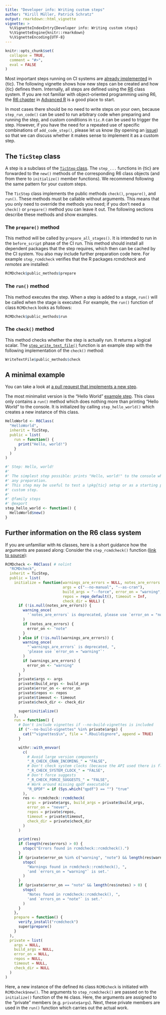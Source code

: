 ```yaml
---
title: "Developer info: Writing custom steps"
author: "Kirill Müller, Patrick Schratz"
output: rmarkdown::html_vignette
vignette: >
  %\VignetteIndexEntry{Developer info: Writing custom steps}
  %\VignetteEngine{knitr::rmarkdown}
  %\VignetteEncoding{UTF-8}
---
```


```r
knitr::opts_chunk$set(
  collapse = TRUE,
  comment = "#>",
  eval = FALSE
)
```

Most important steps running on CI systems are [already implemented](tic.html#steps) in {tic}.
The following vignette shows how new steps can be created and how {tic} defines them.
Internally, all steps are defined using the [R6](https://github.com/wch/R6) class system.
If you are not familiar with object-oriented programming using R6, the [R6 chapter](https://adv-r.hadley.nz/r6.html) in [Advanced R](https://adv-r.hadley.nz/) is a good place to start.

In most cases there should be no need to write steps on your own, because `step_run_code()` can be used to run arbitrary code when preparing and running the step, and custom conditions in `tic.R` can be used to trigger the step.
However, if you have the need for a repeated use of specific combinations of `add_code_step()`, please let us know (by opening an [issue](https://github.com/ropensci/tic/issues)) so that we can discuss whether it makes sense to implement it as a custom step.

## The `TicStep` class

A step is a subclass of the [`TicStep` class](https://github.com/ropensci/tic/blob/457a5d259c6861e322220ac51a0436436e5f214b/R/steps-base.R#L7-L38).
The `step_...` functions in {tic} are forwarded to the `new()` methods of the corresponding R6 class objects (and from there to `initialize()` member functions).
We recommend following the same pattern for your custom steps.

The `TicStep` class implements the public methods `check()`, `prepare()`, and `run()`.
These methods must be callable without arguments.
This means that you only need to override the methods you need; if you don't need a `check()` or `prepare()` method you can leave it out.
The following sections describe these methods and show examples.

### The `prepare()` method

This method will be called by `prepare_all_stages()`.
It is intended to run in the `before_script` phase of the CI run.
This method should install all dependent packages that the step requires, which then can be cached by the CI system.
You also may include further preparation code here.
For example `step_rcmdcheck` verifies that the R packages *rcmdcheck* and *remotes* are installed:

```r
RCMDcheck$public_methods$prepare
```

### The `run()` method

This method executes the step.
When a step is added to a stage, `run()` will be called when the stage is executed.
For example, the `run()` function of class `RCMDcheck` looks as follows:

```r
RCMDcheck$public_methods$run
```

### The `check()` method

This method checks whether the step is actually run.
It returns a logical scalar.
The [`step_write_text_file()`](https://github.com/ropensci/tic/blob/457a5d259c6861e322220ac51a0436436e5f214b/R/steps-write-text-file.R#L1-L24) function is an example step with the following implementation of the `check()` method:

```r
WriteTextFile$public_methods$check
```

## A minimal example

You can take a look at [a pull request that implements a new step](https://github.com/ropensci/tic/pull/75/files).

The most minimalist version is the "Hello World" [example step](https://github.com/ropensci/tic/blob/master/R/steps-base.R).
This class only contains a `run()` method which does nothing more than printing "Hello World" to the console.
It is initialized by calling `step_hello_world()` which creates a new instance of this class.

```r
HelloWorld <- R6Class(
  "HelloWorld",
  inherit = TicStep,
  public = list(
    run = function() {
      print("Hello, world!")
    }
  )
)

#' Step: Hello, world!
#'
#' The simplest step possible: prints "Hello, world!" to the console when run, does not require
#' any preparation.
#' This step may be useful to test a \pkg{tic} setup or as a starting point when implementing a
#' custom step.
#'
#' @family steps
#' @export
step_hello_world <- function() {
  HelloWorld$new()
}
```

## Further information on the R6 class system

If you are unfamiliar with `R6` classes, here is a short guidance how the arguments are passed along:
Consider the `step_rcmdcheck()` function ([link to source](https://github.com/ropensci/tic/blob/master/R/steps-rcmdcheck.R)):

```r
RCMDcheck <- R6Class( # nolint
  "RCMDcheck",
  inherit = TicStep,
  public = list(
    initialize = function(warnings_are_errors = NULL, notes_are_errors = NULL,
                          args = c("--no-manual", "--as-cran"),
                          build_args = "--force", error_on = "warning",
                          repos = repo_default(), timeout = Inf,
                          check_dir = NULL) {
      if (!is.null(notes_are_errors)) {
        warning_once(
          '`notes_are_errors` is deprecated, please use `error_on = "note"`'
        )
        if (notes_are_errors) {
          error_on <- "note"
        }
      } else if (!is.null(warnings_are_errors)) {
        warning_once(
          "`warnings_are_errors` is deprecated, ",
          'please use `error_on = "warning"`'
        )
        if (warnings_are_errors) {
          error_on <- "warning"
        }
      }
      private$args <- args
      private$build_args <- build_args
      private$error_on <- error_on
      private$repos <- repos
      private$timeout <- timeout
      private$check_dir <- check_dir

      super$initialize()
    },
    run = function() {
      # Don't include vignettes if --no-build-vignettes is included
      if ("--no-build-vignettes" %in% private$args) {
        cat("^vignettes$\n", file = ".Rbuildignore", append = TRUE)
      }

      withr::with_envvar(
        c(
          # Avoid large version components
          "_R_CHECK_CRAN_INCOMING_" = "FALSE",
          # Don't check system clocks (because the API used there is flaky)
          "_R_CHECK_SYSTEM_CLOCK_" = "FALSE",
          # Don't force suggests
          "_R_CHECK_FORCE_SUGGESTS_" = "FALSE",
          # Work around missing qpdf executable
          "R_QPDF" = if (Sys.which("qpdf") == "") "true"
        ),
        res <- rcmdcheck::rcmdcheck(
          args = private$args, build_args = private$build_args,
          error_on = "never",
          repos = private$repos,
          timeout = private$timeout,
          check_dir = private$check_dir
        )
      )

      print(res)
      if (length(res$errors) > 0) {
        stopc("Errors found in rcmdcheck::rcmdcheck().")
      }
      if (private$error_on %in% c("warning", "note") && length(res$warnings) > 0) {
        stopc(
          "Warnings found in rcmdcheck::rcmdcheck(), ",
          'and `errors_on = "warning"` is set.'
        )
      }
      if (private$error_on == "note" && length(res$notes) > 0) {
        stopc(
          "Notes found in rcmdcheck::rcmdcheck(), ",
          'and `errors_on = "note"` is set.'
        )
      }
    },
    prepare = function() {
      verify_install("rcmdcheck")
      super$prepare()
    }
  ),
  private = list(
    args = NULL,
    build_args = NULL,
    error_on = NULL,
    repos = NULL,
    timeout = NULL,
    check_dir = NULL
  )
)
```

Here, a new instance of the defined `R6` class `RCMDcheck` is initiated with `RCMDcheck$new()`.
The arguments to `step_rcmdcheck()` are passed on to the `initialize()` function of the `R6` class.
Here, the arguments are assigned to the "private" members (e.g. `private$args`).
Next, these private members are used in the `run()` function which carries out the actual work.
